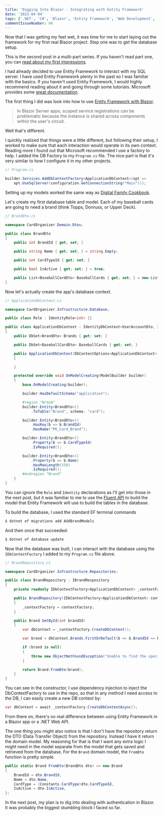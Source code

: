 ```yaml
---
title: 'Digging Into Blazor - Integrating with Entity Framework'
date: '2023-04-04'
tags: ['.NET', 'C#', 'Blazor', 'Entity Framework', 'Web Development', 'Development']
commentIssueNumber: 94
---
```


Now that I was getting my feet wet, it was time for me to start laying out the framework for my first real Blazor project. Step one was to get the database setup.

This is the second post in a multi-part series. If you haven't read part one, you can [read about my first impressions](https://kpwags.com/posts/2023/03/19/digging-into-blazor-first-impressions).

I had already decided to use Entity Framework to interact with my SQL server. I have used Entity Framework plenty in the past so I was familiar with the basics. If you haven't used Entity Framework, I would highly recommend reading about it and going through some tutorials. Microsoft provides some [great documentation](https://learn.microsoft.com/en-us/ef/core/).

The first thing I did was look into how to use [Entity Framework with Blazor](https://learn.microsoft.com/en-us/aspnet/core/blazor/blazor-server-ef-core?view=aspnetcore-7.0).

> In Blazor Server apps, scoped service registrations can be problematic because the instance is shared across components within the user's circuit.

Well that's different.

I quickly realized that things were a little different, but following their setup, I worked to make sure that each interaction would operate in its own context. Reading more I found out that Microsoft recommended I use a factory to help. I added the DB Factory to my `Program.cs` file. The nice part is that it's very similar to how I configure it in my other projects.

```cs
// Program.cs

builder.Services.AddDbContextFactory<ApplicationDbContext>(opt =>
    opt.UseSqlServer(configuration.GetConnectionString("Main")));
```

Setting up my models worked the same way as [Digital Family Cookbook](https://github.com/kpwags/digital-family-cookbook).

Let's create my first database table and model. Each of my baseball cards are going to need a brand (think Topps, Donruss, or Upper Deck).

```cs
// BrandDto.cs

namespace CardOrganizer.Domain.Dtos;

public class BrandDto
{
    public int BrandId { get; set; }

    public string Name { get; set; } = string.Empty;

    public int CardTypeId { get; set; }

    public bool IsActive { get; set; } = true;

    public List<BaseballCardDto> BaseballCards { get; set; } = new List<BaseballCardDto>();
}
```

Now let's actually create the app's database context.

```cs
// ApplicationDbContext.cs

namespace CardOrganizer.Infrastructure.Database;

public class Role : IdentityRole<int> {}

public class ApplicationDbContext : IdentityDbContext<UserAccountDto, IdentityRole<int>, int>
{
    public DbSet<BrandDto> Brands { get; set; }

    public DbSet<BaseballCardDto> BaseballCards { get; set; }

    public ApplicationDbContext(DbContextOptions<ApplicationDbContext> options) : base(options)
    {

    }

	protected override void OnModelCreating(ModelBuilder builder)
    {
        base.OnModelCreating(builder);

        builder.HasDefaultSchema("application");

		#region "Brand"
        builder.Entity<BrandDto>()
            .ToTable("Brand", schema: "card");

        builder.Entity<BrandDto>()
            .HasKey(b => b.BrandId)
            .HasName("PK_Card_Brand");

        builder.Entity<BrandDto>()
            .Property(b => b.CardTypeId)
            .IsRequired();

        builder.Entity<BrandDto>()
            .Property(b => b.Name)
            .HasMaxLength(150)
            .IsRequired();
        #endregion "Brand"
	}
}
```

You can ignore the `Role` and `Identity` declarations as I'll get into those in the next post, but it was familiar to me to use the [Fluent API](https://learn.microsoft.com/en-us/ef/ef6/modeling/code-first/fluent/types-and-properties) to build the model that Entity Framework will use to build the tables in the database.

To build the database, I used the standard EF terminal commands

```bash
$ dotnet ef migrations add AddBrandModels
```

And then once that succeeded:

```bash
$ dotnet ef database update
```

Now that the database was built, I can interact with the database using the `IDbContextFactory` I added to my `Program.cs` file above.

```cs
// BrandRepository.cs

namespace CardOrganizer.Infrastructure.Repositories;

public class BrandRepository : IBrandRespository
{
    private readonly IDbContextFactory<ApplicationDbContext> _contextFactory;

    public BrandRepository(IDbContextFactory<ApplicationDbContext> contextFactory)
    {
        _contextFactory = contextFactory;
    }

    public Brand GetById(int brandId)
    {
        var dbContext = _contextFactory.CreateDbContext();

        var brand = dbContext.Brands.FirstOrDefault(b => b.BrandId == brandId);

        if (brand is null)
        {
            throw new ObjectNotFoundException("Unable to find the specified brand");
        }

        return Brand.FromDto(brand);
    }
}
```

You can see in the constructor, I use dependency injection to inject the DbContextFactory to use in the repo, so that in any method I need access to the DB, I can easily create a new DB context by:

```cs
var dbContext = await _contextFactory.CreateDbContextAsync();
```

From there on, there's no real difference between using Entity Framework in a Blazor app or a .NET Web API.

The one thing you might also notice is that I don't have the repository return the DTO (Data Transfer Object) from the repository. Instead I have it return the domain model. My reasoning for that is that I want any extra logic I might need in the model separate from the model that gets saved and retrieved from the database. For the `Brand` domain model, the `FromDto` function is pretty simple.

```cs
public static Brand FromDto(BrandDto dto) => new Brand
{
    BrandId = dto.BrandId,
    Name = dto.Name,
    CardType = (Constants.CardType)dto.CardTypeId,
    IsActive = dto.IsActive,
};
```

In the next post, my plan is to dig into dealing with authentication in Blazor. It was probably the biggest stumbling block I faced so far.